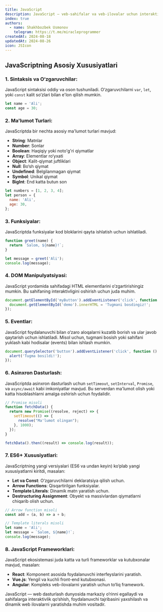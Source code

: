 ```yaml
---
title: JavaScript
description: JavaScript — veb-sahifalar va veb-ilovalar uchun interaktivlik va dinamik xususiyatlarni qo‘shish uchun ishlatiladigan dasturlash tilidir. U asosan mijoz tomonida (client-side) ishlaydi, lekin server tomonida ham (server-side) ishlatilishi mumkin. JavaScript yordamida veb-sahifalarga turli funksiyalar qo‘shishingiz, foydalanuvchi bilan o‘zaro aloqada bo‘lishingiz, va sahifani dinamik ravishda o‘zgartirishingiz mumkin.
index: true
authors:
  - name: Shakhbozbek Usmonov
    telegram: https://t.me/miracleprogrammer
createdAt: 2024-08-18
updatedAt: 2024-08-26
icon: JSIcon
---
```


## JavaScriptning Asosiy Xususiyatlari

### 1. **Sintaksis va O‘zgaruvchilar**:

JavaScript sintaksisi oddiy va oson tushuniladi. O‘zgaruvchilarni `var`, `let`, yoki `const` kalit so‘zlari bilan e'lon qilish mumkin.

```javascript
let name = 'Ali';
const age = 30;
```

### 2. **Ma'lumot Turlari**:

JavaScriptda bir nechta asosiy ma'lumot turlari mavjud:

- **String**: Matnlar
- **Number**: Sonlar
- **Boolean**: Haqiqiy yoki noto'g'ri qiymatlar
- **Array**: Elementlar ro‘yxati
- **Object**: Kalit-qiymat juftliklari
- **Null**: Bo‘sh qiymat
- **Undefined**: Belgilanmagan qiymat
- **Symbol**: Unikal qiymat
- **BigInt**: End katta butun son

```javascript
let numbers = [1, 2, 3, 4];
let person = {
  name: 'Ali',
  age: 30,
};
```

### 3. **Funksiyalar**:

JavaScriptda funksiyalar kod bloklarini qayta ishlatish uchun ishlatiladi.

```javascript
function greet(name) {
  return `Salom, ${name}!`;
}

let message = greet('Ali');
console.log(message);
```

### 4. **DOM Manipulyatsiyasi**:

JavaScript yordamida sahifadagi HTML elementlarini o‘zgartirishingiz mumkin. Bu sahifaning interaktivligini oshirish uchun juda muhim.

```javascript
document.getElementById('myButton').addEventListener('click', function () {
  document.getElementById('demo').innerHTML = 'Tugmani bosdingiz!';
});
```

### 5. **Eventlar**:

JavaScript foydalanuvchi bilan o‘zaro aloqalarni kuzatib borish va ular javob qaytarish uchun ishlatiladi. Misol uchun, tugmani bosish yoki sahifani yuklash kabi hodisalar (events) bilan ishlash mumkin.

```javascript
document.querySelector('button').addEventListener('click', function () {
  alert('Tugma bosildi!');
});
```

### 6. **Asinxron Dasturlash**:

JavaScriptda asinxron dasturlash uchun `setTimeout`, `setInterval`, `Promise`, va `async/await` kabi imkoniyatlar mavjud. Bu serverdan ma'lumot olish yoki katta hisoblashlarni amalga oshirish uchun foydalidir.

```javascript
// Promise misoli
function fetchData() {
  return new Promise((resolve, reject) => {
    setTimeout(() => {
      resolve("Ma'lumot olingan");
    }, 1000);
  });
}

fetchData().then((result) => console.log(result));
```

### 7. **ES6+ Xususiyatlari**:

JavaScriptning yangi versiyalari (ES6 va undan keyin) ko‘plab yangi xususiyatlarni kiritdi, masalan:

- **Let va Const**: O‘zgaruvchilarni deklaratsiya qilish uchun.
- **Arrow Functions**: Qisqartirilgan funksiyalar.
- **Template Literals**: Dinamik matn yaratish uchun.
- **Destructuring Assignment**: Obyekt va massivlardan qiymatlarni chiqarib olish uchun.

```javascript
// Arrow function misoli
const add = (a, b) => a + b;

// Template literals misoli
let name = 'Ali';
let message = `Salom, ${name}!`;
console.log(message);
```

### 8. **JavaScript Frameworklari**:

JavaScript ekosistemasi juda katta va turli frameworklar va kutubxonalar mavjud, masalan:

- **React**: Komponent asosida foydalanuvchi interfeyslarini yaratish.
- **Vue.js**: Yengil va kuchli front-end kutubxonasi.
- **Angular**: Kompleks veb-ilovalarni yaratish uchun to‘liq framework.

<Callout>
  JavaScript — web dasturlash dunyosida markaziy o‘rinni egallaydi va sahifalarga interaktivlik qo‘shish, foydalanuvchi
  tajribasini yaxshilash va dinamik web ilovalarni yaratishda muhim vositadir.
</Callout>
